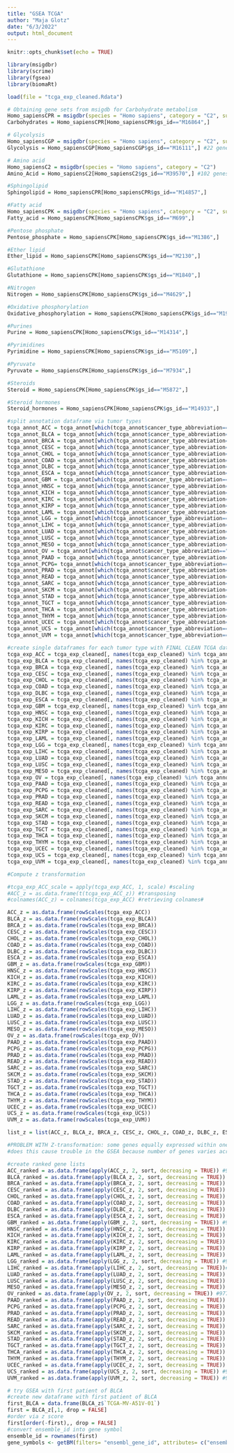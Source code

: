 ```yaml
---
title: "GSEA TCGA"
author: "Maja Glotz"
date: "6/3/2022"
output: html_document
---
```


```r
knitr::opts_chunk$set(echo = TRUE)
```

```r
library(msigdbr)
library(scrime)
library(fgsea)
library(biomaRt)
```

```r
load(file = "tcga_exp_cleaned.Rdata")
```


```r
# Obtaining gene sets from msigdb for Carbohydrate metabolism
Homo_sapiensCPR = msigdbr(species = "Homo sapiens", category = "C2", subcategory  = "CP:REACTOME")
Carbohydrates = Homo_sapiensCPR[Homo_sapiensCPR$gs_id=="M16864",]

# Glycolysis
Homo_sapiensCGP = msigdbr(species = "Homo sapiens", category = "C2", subcategory  = "CGP")
Glycolysis = Homo_sapiensCGP[Homo_sapiensCGP$gs_id=="M16111",] #22 genes

# Amino acid 
Homo_sapiensC2 = msigdbr(species = "Homo sapiens", category = "C2")
Amino_Acid = Homo_sapiensC2[Homo_sapiensC2$gs_id=="M39570",] #102 genes

#Sphingolipid
Sphingolipid = Homo_sapiensCPR[Homo_sapiensCPR$gs_id=="M14857",]

#Fatty acid
Homo_sapiensCPK = msigdbr(species = "Homo sapiens", category = "C2", subcategory  = "CP:KEGG")
Fatty_acid = Homo_sapiensCPK[Homo_sapiensCPK$gs_id=="M699",]

#Pentose phosphate
Pentose_phosphate = Homo_sapiensCPK[Homo_sapiensCPK$gs_id=="M1386",]

#Ether lipid
Ether_lipid = Homo_sapiensCPK[Homo_sapiensCPK$gs_id=="M2130",]

#Glutathione
Glutathione = Homo_sapiensCPK[Homo_sapiensCPK$gs_id=="M1840",]

#Nitrogen
Nitrogen = Homo_sapiensCPK[Homo_sapiensCPK$gs_id=="M4629",]

#Oxidative phosphorylation
Oxidative_phosphorylation = Homo_sapiensCPK[Homo_sapiensCPK$gs_id=="M19540",]

#Purines
Purine = Homo_sapiensCPK[Homo_sapiensCPK$gs_id=="M14314",]

#Pyrimidines
Pyrimidine = Homo_sapiensCPK[Homo_sapiensCPK$gs_id=="M5109",]

#Pyruvate
Pyruvate = Homo_sapiensCPK[Homo_sapiensCPK$gs_id=="M7934",]

#Steroids
Steroid = Homo_sapiensCPK[Homo_sapiensCPK$gs_id=="M5872",]

#Steroid hormones
Steroid_hormones = Homo_sapiensCPK[Homo_sapiensCPK$gs_id=="M14933",]
```


```r
#split annotation dataframe via tumor types
tcga_annot_ACC = tcga_annot[which(tcga_annot$cancer_type_abbreviation=="ACC"),]
tcga_annot_BLCA = tcga_annot[which(tcga_annot$cancer_type_abbreviation=="BLCA"),]
tcga_annot_BRCA = tcga_annot[which(tcga_annot$cancer_type_abbreviation=="BRCA"),]
tcga_annot_CESC = tcga_annot[which(tcga_annot$cancer_type_abbreviation=="CESC"),]
tcga_annot_CHOL = tcga_annot[which(tcga_annot$cancer_type_abbreviation=="CHOL"),]
tcga_annot_COAD = tcga_annot[which(tcga_annot$cancer_type_abbreviation=="COAD"),]
tcga_annot_DLBC = tcga_annot[which(tcga_annot$cancer_type_abbreviation=="DLBC"),]
tcga_annot_ESCA = tcga_annot[which(tcga_annot$cancer_type_abbreviation=="ESCA"),]
tcga_annot_GBM = tcga_annot[which(tcga_annot$cancer_type_abbreviation=="GBM"),]
tcga_annot_HNSC = tcga_annot[which(tcga_annot$cancer_type_abbreviation=="HNSC"),]
tcga_annot_KICH = tcga_annot[which(tcga_annot$cancer_type_abbreviation=="KICH"),]
tcga_annot_KIRC = tcga_annot[which(tcga_annot$cancer_type_abbreviation=="KIRC"),]
tcga_annot_KIRP = tcga_annot[which(tcga_annot$cancer_type_abbreviation=="KIRP"),]
tcga_annot_LAML = tcga_annot[which(tcga_annot$cancer_type_abbreviation=="LAML"),]
tcga_annot_LGG = tcga_annot[which(tcga_annot$cancer_type_abbreviation=="LGG"),]
tcga_annot_LIHC = tcga_annot[which(tcga_annot$cancer_type_abbreviation=="LIHC"),]
tcga_annot_LUAD = tcga_annot[which(tcga_annot$cancer_type_abbreviation=="LUAD"),]
tcga_annot_LUSC = tcga_annot[which(tcga_annot$cancer_type_abbreviation=="LUSC"),]
tcga_annot_MESO = tcga_annot[which(tcga_annot$cancer_type_abbreviation=="MESO"),]
tcga_annot_OV = tcga_annot[which(tcga_annot$cancer_type_abbreviation=="OV"),]
tcga_annot_PAAD = tcga_annot[which(tcga_annot$cancer_type_abbreviation=="PAAD"),]
tcga_annot_PCPG= tcga_annot[which(tcga_annot$cancer_type_abbreviation=="PCPG"),]
tcga_annot_PRAD = tcga_annot[which(tcga_annot$cancer_type_abbreviation=="PRAD"),]
tcga_annot_READ = tcga_annot[which(tcga_annot$cancer_type_abbreviation=="READ"),]
tcga_annot_SARC = tcga_annot[which(tcga_annot$cancer_type_abbreviation=="SARC"),]
tcga_annot_SKCM = tcga_annot[which(tcga_annot$cancer_type_abbreviation=="SKCM"),]
tcga_annot_STAD = tcga_annot[which(tcga_annot$cancer_type_abbreviation=="STAD"),]
tcga_annot_TGCT = tcga_annot[which(tcga_annot$cancer_type_abbreviation=="TGCT"),]
tcga_annot_THCA = tcga_annot[which(tcga_annot$cancer_type_abbreviation=="THCA"),]
tcga_annot_THYM = tcga_annot[which(tcga_annot$cancer_type_abbreviation=="THYM"),]
tcga_annot_UCEC = tcga_annot[which(tcga_annot$cancer_type_abbreviation=="UCEC"),]
tcga_annot_UCS = tcga_annot[which(tcga_annot$cancer_type_abbreviation=="UCS"),]
tcga_annot_UVM = tcga_annot[which(tcga_annot$cancer_type_abbreviation=="UVM"),]
```

```r
#create single dataframes for each tumor type with FINAL CLEAN TCGA dataframe
tcga_exp_ACC = tcga_exp_cleaned[, names(tcga_exp_cleaned) %in% tcga_annot_ACC$sample]
tcga_exp_BLCA = tcga_exp_cleaned[, names(tcga_exp_cleaned) %in% tcga_annot_BLCA$sample]
tcga_exp_BRCA = tcga_exp_cleaned[, names(tcga_exp_cleaned) %in% tcga_annot_BRCA$sample]
tcga_exp_CESC = tcga_exp_cleaned[, names(tcga_exp_cleaned) %in% tcga_annot_CESC$sample]
tcga_exp_CHOL = tcga_exp_cleaned[, names(tcga_exp_cleaned) %in% tcga_annot_CHOL$sample]
tcga_exp_COAD = tcga_exp_cleaned[, names(tcga_exp_cleaned) %in% tcga_annot_COAD$sample]
tcga_exp_DLBC = tcga_exp_cleaned[, names(tcga_exp_cleaned) %in% tcga_annot_DLBC$sample]
tcga_exp_ESCA = tcga_exp_cleaned[, names(tcga_exp_cleaned) %in% tcga_annot_ESCA$sample]
tcga_exp_GBM = tcga_exp_cleaned[, names(tcga_exp_cleaned) %in% tcga_annot_GBM$sample]
tcga_exp_HNSC = tcga_exp_cleaned[, names(tcga_exp_cleaned) %in% tcga_annot_HNSC$sample]
tcga_exp_KICH = tcga_exp_cleaned[, names(tcga_exp_cleaned) %in% tcga_annot_KICH$sample]
tcga_exp_KIRC = tcga_exp_cleaned[, names(tcga_exp_cleaned) %in% tcga_annot_KIRC$sample]
tcga_exp_KIRP = tcga_exp_cleaned[, names(tcga_exp_cleaned) %in% tcga_annot_KIRP$sample]
tcga_exp_LAML = tcga_exp_cleaned[, names(tcga_exp_cleaned) %in% tcga_annot_LAML$sample]
tcga_exp_LGG = tcga_exp_cleaned[, names(tcga_exp_cleaned) %in% tcga_annot_LGG$sample]
tcga_exp_LIHC = tcga_exp_cleaned[, names(tcga_exp_cleaned) %in% tcga_annot_LIHC$sample]
tcga_exp_LUAD = tcga_exp_cleaned[, names(tcga_exp_cleaned) %in% tcga_annot_LUAD$sample]
tcga_exp_LUSC = tcga_exp_cleaned[, names(tcga_exp_cleaned) %in% tcga_annot_LUSC$sample]
tcga_exp_MESO = tcga_exp_cleaned[, names(tcga_exp_cleaned) %in% tcga_annot_MESO$sample]
tcga_exp_OV = tcga_exp_cleaned[, names(tcga_exp_cleaned) %in% tcga_annot_OV$sample]
tcga_exp_PAAD = tcga_exp_cleaned[, names(tcga_exp_cleaned) %in% tcga_annot_PAAD$sample]
tcga_exp_PCPG = tcga_exp_cleaned[, names(tcga_exp_cleaned) %in% tcga_annot_PCPG$sample]
tcga_exp_PRAD = tcga_exp_cleaned[, names(tcga_exp_cleaned) %in% tcga_annot_PRAD$sample]
tcga_exp_READ = tcga_exp_cleaned[, names(tcga_exp_cleaned) %in% tcga_annot_READ$sample]
tcga_exp_SARC = tcga_exp_cleaned[, names(tcga_exp_cleaned) %in% tcga_annot_SARC$sample]
tcga_exp_SKCM = tcga_exp_cleaned[, names(tcga_exp_cleaned) %in% tcga_annot_SKCM$sample]
tcga_exp_STAD = tcga_exp_cleaned[, names(tcga_exp_cleaned) %in% tcga_annot_STAD$sample]
tcga_exp_TGCT = tcga_exp_cleaned[, names(tcga_exp_cleaned) %in% tcga_annot_TGCT$sample]
tcga_exp_THCA = tcga_exp_cleaned[, names(tcga_exp_cleaned) %in% tcga_annot_THCA$sample]
tcga_exp_THYM = tcga_exp_cleaned[, names(tcga_exp_cleaned) %in% tcga_annot_THYM$sample]
tcga_exp_UCEC = tcga_exp_cleaned[, names(tcga_exp_cleaned) %in% tcga_annot_UCEC$sample]
tcga_exp_UCS = tcga_exp_cleaned[, names(tcga_exp_cleaned) %in% tcga_annot_UCS$sample]
tcga_exp_UVM = tcga_exp_cleaned[, names(tcga_exp_cleaned) %in% tcga_annot_UVM$sample]

```

```r
#Compute z transformation

#tcga_exp_ACC_scale = apply(tcga_exp_ACC, 1, scale) #scaling
#ACC_z = as.data.frame(t(tcga_exp_ACC_z)) #transposing
#colnames(ACC_z) = colnames(tcga_exp_ACC) #retrieving colnames#

ACC_z = as.data.frame(rowScales(tcga_exp_ACC))
BLCA_z = as.data.frame(rowScales(tcga_exp_BLCA))
BRCA_z = as.data.frame(rowScales(tcga_exp_BRCA))
CESC_z = as.data.frame(rowScales(tcga_exp_CESC))
CHOL_z = as.data.frame(rowScales(tcga_exp_CHOL))
COAD_z = as.data.frame(rowScales(tcga_exp_COAD))
DLBC_z = as.data.frame(rowScales(tcga_exp_DLBC))
ESCA_z = as.data.frame(rowScales(tcga_exp_ESCA))
GBM_z = as.data.frame(rowScales(tcga_exp_GBM))
HNSC_z = as.data.frame(rowScales(tcga_exp_HNSC))
KICH_z = as.data.frame(rowScales(tcga_exp_KICH))
KIRC_z = as.data.frame(rowScales(tcga_exp_KIRC))
KIRP_z = as.data.frame(rowScales(tcga_exp_KIRP))
LAML_z = as.data.frame(rowScales(tcga_exp_LAML))
LGG_z = as.data.frame(rowScales(tcga_exp_LGG))
LIHC_z = as.data.frame(rowScales(tcga_exp_LIHC))
LUAD_z = as.data.frame(rowScales(tcga_exp_LUAD))
LUSC_z = as.data.frame(rowScales(tcga_exp_LUSC))
MESO_z = as.data.frame(rowScales(tcga_exp_MESO))
OV_z = as.data.frame(rowScales(tcga_exp_OV))
PAAD_z = as.data.frame(rowScales(tcga_exp_PAAD))
PCPG_z = as.data.frame(rowScales(tcga_exp_PCPG))
PRAD_z = as.data.frame(rowScales(tcga_exp_PRAD))
READ_z = as.data.frame(rowScales(tcga_exp_READ))
SARC_z = as.data.frame(rowScales(tcga_exp_SARC))
SKCM_z = as.data.frame(rowScales(tcga_exp_SKCM))
STAD_z = as.data.frame(rowScales(tcga_exp_STAD))
TGCT_z = as.data.frame(rowScales(tcga_exp_TGCT))
THCA_z = as.data.frame(rowScales(tcga_exp_THCA))
THYM_z = as.data.frame(rowScales(tcga_exp_THYM))
UCEC_z = as.data.frame(rowScales(tcga_exp_UCEC))
UCS_z = as.data.frame(rowScales(tcga_exp_UCS))
UVM_z = as.data.frame(rowScales(tcga_exp_UVM))

list_z = list(ACC_z, BLCA_z, BRCA_z, CESC_z, CHOL_z, COAD_z, DLBC_z, ESCA_z, GBM_z, HNSC_z, KICH_z, KIRC_z, KIRP_z,LAML_z, LGG_z, LIHC_z, LUAD_z, LUSC_z, MESO_z, OV_z, PAAD_z, PCPG_z, PRAD_z, READ_z, SARC_z, SKCM_z, STAD_z, TGCT_z, THCA_z, THYM_z, UCEC_z, UCS_z, UVM_z)

#PROBLEM WITH Z-transformation: some genes equally expressed within one tumor type --> results in NaN, removed when ranking next
#does this cause trouble in the GSEA because number of genes varies across tumor types?

#create ranked gene lists
ACC_ranked = as.data.frame(apply(ACC_z, 2, sort, decreasing = TRUE)) #9689 genes
BLCA_ranked = as.data.frame(apply(BLCA_z, 2, sort, decreasing = TRUE)) # all
BRCA_ranked = as.data.frame(apply(BRCA_z, 2, sort, decreasing = TRUE)) #9782
CESC_ranked = as.data.frame(apply(CESC_z, 2, sort, decreasing = TRUE)) #9771
CHOL_ranked = as.data.frame(apply(CHOL_z, 2, sort, decreasing = TRUE)) #9616
COAD_ranked = as.data.frame(apply(COAD_z, 2, sort, decreasing = TRUE)) #9778
DLBC_ranked = as.data.frame(apply(DLBC_z, 2, sort, decreasing = TRUE)) #9747
ESCA_ranked = as.data.frame(apply(ESCA_z, 2, sort, decreasing = TRUE)) #9780
GBM_ranked = as.data.frame(apply(GBM_z, 2, sort, decreasing = TRUE)) #9758
HNSC_ranked = as.data.frame(apply(HNSC_z, 2, sort, decreasing = TRUE)) #9782
KICH_ranked = as.data.frame(apply(KICH_z, 2, sort, decreasing = TRUE)) #9644
KIRC_ranked = as.data.frame(apply(KIRC_z, 2, sort, decreasing = TRUE)) #9780
KIRP_ranked = as.data.frame(apply(KIRP_z, 2, sort, decreasing = TRUE)) #9779
LAML_ranked = as.data.frame(apply(LAML_z, 2, sort, decreasing = TRUE)) #9656
LGG_ranked = as.data.frame(apply(LGG_z, 2, sort, decreasing = TRUE)) #9778
LIHC_ranked = as.data.frame(apply(LIHC_z, 2, sort, decreasing = TRUE))#9777
LUAD_ranked = as.data.frame(apply(LUAD_z, 2, sort, decreasing = TRUE)) #all
LUSC_ranked = as.data.frame(apply(LUSC_z, 2, sort, decreasing = TRUE)) #9782
MESO_ranked = as.data.frame(apply(MESO_z, 2, sort, decreasing = TRUE)) #9746
OV_ranked = as.data.frame(apply(OV_z, 2, sort, decreasing = TRUE)) #9770
PAAD_ranked = as.data.frame(apply(PAAD_z, 2, sort, decreasing = TRUE)) #9776
PCPG_ranked = as.data.frame(apply(PCPG_z, 2, sort, decreasing = TRUE)) #9753
PRAD_ranked = as.data.frame(apply(PRAD_z, 2, sort, decreasing = TRUE)) #9780
READ_ranked = as.data.frame(apply(READ_z, 2, sort, decreasing = TRUE)) #9710
SARC_ranked = as.data.frame(apply(SARC_z, 2, sort, decreasing = TRUE)) #all
SKCM_ranked = as.data.frame(apply(SKCM_z, 2, sort, decreasing = TRUE)) #9781
STAD_ranked = as.data.frame(apply(STAD_z, 2, sort, decreasing = TRUE)) #all
TGCT_ranked = as.data.frame(apply(TGCT_z, 2, sort, decreasing = TRUE)) #9779
THCA_ranked = as.data.frame(apply(THCA_z, 2, sort, decreasing = TRUE)) #9775
THYM_ranked = as.data.frame(apply(THYM_z, 2, sort, decreasing = TRUE)) #9738
UCEC_ranked = as.data.frame(apply(UCEC_z, 2, sort, decreasing = TRUE)) #9774
UCS_ranked = as.data.frame(apply(UCS_z, 2, sort, decreasing = TRUE)) #9739
UVM_ranked = as.data.frame(apply(UVM_z, 2, sort, decreasing = TRUE)) #9523

```

```r
# try GSEA with first patient of BLCA
#create new dataframe with first patient of BLCA
first_BLCA = data.frame(BLCA_z$`TCGA-MV-A51V-01`)
first = BLCA_z[,1, drop = FALSE]
#order via z score
first[order(-first),, drop = FALSE]
#convert ensemble_id into gene symbol
ensemble_id = rownames(first)
gene_symbols <- getBM(filters= "ensembl_gene_id", attributes= c("ensembl_gene_id","hgnc_symbol"),values=ensemble_id,mart= mart)

```

